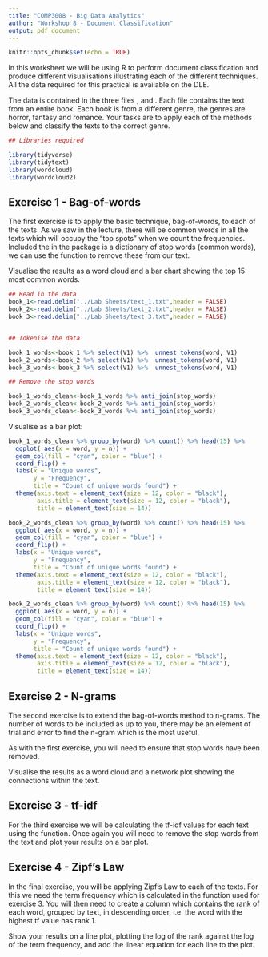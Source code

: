 ```yaml
---
title: "COMP3008 - Big Data Analytics"
author: "Workshop 8 - Document Classification"
output: pdf_document
---
```


```r
knitr::opts_chunk$set(echo = TRUE)
```

In this worksheet we will be using R to perform document classification and produce different visualisations illustrating each of the different techniques. All the data required for this practical is available on the DLE. 

The data is contained in the three files \texttt{text\_1.txt}, \texttt{text\_2.txt} and \texttt{text\_3.txt}. Each file contains the text from an entire book. Each book is from a different genre, the genres are horror, fantasy and romance. Your tasks are to apply each of the methods below and classify the texts to the correct genre. 

```r
## Libraries required 

library(tidyverse)
library(tidytext)
library(wordcloud)
library(wordcloud2)

```

## Exercise 1 - Bag-of-words

The first exercise is to apply the basic technique, bag-of-words, to each of the texts. As we saw in the lecture, there will be common words in all the texts which will occupy the "top spots" when we count the frequencies. Included the in the \texttt{tidytext} package is a dictionary of stop words (common words), we can use the \texttt{anti\_join()} function to remove these from our text.

Visualise the results as a word cloud and a bar chart showing the top 15 most common words.

\textbf{Solution}

```r

## Read in the data
book_1<-read.delim("../Lab Sheets/text_1.txt",header = FALSE)
book_2<-read.delim("../Lab Sheets/text_2.txt",header = FALSE)
book_3<-read.delim("../Lab Sheets/text_3.txt",header = FALSE)


## Tokenise the data

book_1_words<-book_1 %>% select(V1) %>%  unnest_tokens(word, V1)
book_2_words<-book_2 %>% select(V1) %>%  unnest_tokens(word, V1)
book_3_words<-book_3 %>% select(V1) %>%  unnest_tokens(word, V1)

## Remove the stop words

book_1_words_clean<-book_1_words %>% anti_join(stop_words)
book_2_words_clean<-book_2_words %>% anti_join(stop_words)
book_3_words_clean<-book_3_words %>% anti_join(stop_words)
```

Visualise as a bar plot:

```r
book_1_words_clean %>% group_by(word) %>% count() %>% head(15) %>% 
  ggplot( aes(x = word, y = n)) +
  geom_col(fill = "cyan", color = "blue") +
  coord_flip() +
  labs(x = "Unique words",
       y = "Frequency",
       title = "Count of unique words found") + 
  theme(axis.text = element_text(size = 12, color = "black"), 
        axis.title = element_text(size = 12, color = "black"),
        title = element_text(size = 14))

book_2_words_clean %>% group_by(word) %>% count() %>% head(15) %>% 
  ggplot( aes(x = word, y = n)) +
  geom_col(fill = "cyan", color = "blue") +
  coord_flip() +
  labs(x = "Unique words",
       y = "Frequency",
       title = "Count of unique words found") + 
  theme(axis.text = element_text(size = 12, color = "black"), 
        axis.title = element_text(size = 12, color = "black"),
        title = element_text(size = 14))

book_2_words_clean %>% group_by(word) %>% count() %>% head(15) %>% 
  ggplot( aes(x = word, y = n)) +
  geom_col(fill = "cyan", color = "blue") +
  coord_flip() +
  labs(x = "Unique words",
       y = "Frequency",
       title = "Count of unique words found") + 
  theme(axis.text = element_text(size = 12, color = "black"), 
        axis.title = element_text(size = 12, color = "black"),
        title = element_text(size = 14))
```

## Exercise 2 - N-grams

The second exercise is to extend the bag-of-words method to n-grams. The number of words to be included as up to you, there may be an element of trial and error to find the n-gram which is the most useful. 

As with the first exercise, you will need to ensure that stop words have been removed. 


Visualise the results as a word cloud and a network plot showing the connections within the text.

\textbf{Solution}

## Exercise 3 - tf-idf

For the third exercise we will be calculating the tf-idf values for each text using the \texttt{bind\_tf\_idf()} function. Once again you will need to remove the stop words from the text and plot your results on a bar plot.

\textbf{Solution}

## Exercise 4 - Zipf's Law

In the final exercise, you will be applying Zipf's Law to each of the texts. For this we need the term frequency which is calculated in the function used for exercise 3. You will then need to create a column which contains the rank of each word, grouped by text, in descending order, i.e. the word with the highest tf value has rank 1.

Show your results on a line plot, plotting the log of the rank against the log of the term frequency, and add the linear equation for each line to the plot.

\textbf{Solution}

